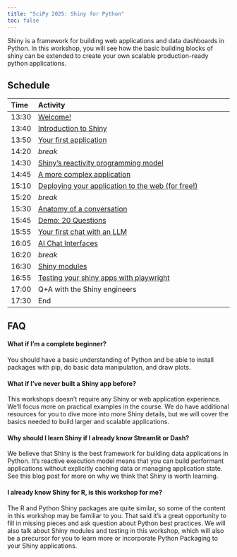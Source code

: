 ```yaml
---
title: "SciPy 2025: Shiny for Python"
toc: false
---
```


Shiny is a framework for building web applications and data dashboards in Python.
In this workshop,
you will see how the basic building blocks of shiny can be extended to create
your own scalable production-ready python applications.

## Schedule

:::{.column-body}
| Time  | Activity                                                     |
| :---- | :----------------------------------------------------------- |
| 13:30 | [Welcome!](01-01-welcome.qmd)                                |
| 13:40 | [Introduction to Shiny](01-02-intro-shiny.qmd)               |
| 13:50 | [Your first application](01-03-first-app.qmd)                |
| 14:20 | *break*                                                      |
| 14:30 | [Shiny's reactivity programming model](02-01-reactivity.qmd) |
| 14:45 | [A more complex application](02-02-dashboard.qmd)            |
| 15:10 | [Deploying your application to the web (for free!)](02-03-publish.qmd)        |
| 15:20 | *break*                                                      |
| 15:30 | [Anatomy of a conversation](03-02-anatomy.qmd)               |
| 15:45 | [Demo: 20 Questions][demo20q]                                |
| 15:55 | [Your first chat with an LLM](03-03-first.qmd)               |
| 16:05 | [AI Chat Interfaces](03-04-chatbot.qmd)                      |
| 16:20 | *break*                                                      |
| 16:30 | [Shiny modules](04-01-modules.qmd)                           |
| 16:55 | [Testing your shiny apps with playwright](04-02-testing.qmd) |
| 17:00 | Q+A with the Shiny engineers                                 |
| 17:30 | End                                                          |
:::

## FAQ

#### What if I'm a complete beginner?

You should have a basic understanding of Python and be able to install packages with pip, do basic data manipulation, and draw plots.

#### What if I've never built a Shiny app before?

This workshops doesn’t require any Shiny or web application experience.
We'll focus more on practical examples in the course.
We do have additional resources for you to dive more into more Shiny details,
but we will cover the basics needed to build larger and scalable applications.

#### Why should I learn Shiny if I already know Streamlit or Dash?

We believe that Shiny is the best framework for building data applications in Python.
It’s reactive execution model means that you can build performant applications without
explicitly caching data or managing application state.
See
this blog post
for more on why we think that Shiny is worth learning.

#### I already know Shiny for R, is this workshop for me?

The R and Python Shiny packages are quite similar,
so some of the content in this workshop may be familiar to you.
That said it’s a great opportunity to fill in missing pieces and ask question about Python best practices.
We will also talk about Shiny modules and testing in this workshop,
which will also be a precursor for you to learn more or incorporate Python Packaging
to your Shiny applications.


[demo20q]: https://github.com/chendaniely/2025-06-05-llm/blob/main/demo/20-questions/app.R
